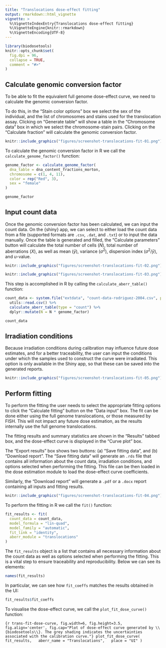 ```yaml
---
title: "Translocations dose-effect fitting"
output: rmarkdown::html_vignette
vignette: >
  %\VignetteIndexEntry{Translocations dose-effect fitting}
  %\VignetteEngine{knitr::rmarkdown}
  %\VignetteEncoding{UTF-8}
---
```


```r
library(biodosetools)
knitr::opts_chunk$set(
  fig.dpi = 96,
  collapse = TRUE,
  comment = "#>"
)
```

## Calculate genomic conversion factor

To be able to fit the equivalent full genome dose-effect curve, we need to calculate the genomic conversion factor.

To do this, in the "Stain color options" box we select the sex of the individual, and the list of chromosomes and stains used for the translocation assay. Clicking on "Generate table" will show a table in the "Chromosome data" box in which we select the chromosome-stain pairs. Clicking on the "Calculate fraction" will calculate the genomic conversion factor.

```r
knitr::include_graphics("figures/screenshot-translocations-fit-01.png")
```

To calculate the genomic conversion factor in R we call the `calculate_genome_factor()` function:

```r
genome_factor <- calculate_genome_factor(
  dna_table = dna_content_fractions_morton,
  chromosome = c(1, 4, 11),
  color = rep("Red", 3),
  sex = "female"
)
```

```r
genome_factor
```

## Input count data

Once the genomic conversion factor has been calculated, we can input the count data. On the {shiny} app, we can select to either load the count data from a file (supported formats are `.csv`, `.dat`, and `.txt`) or to input the data manually. Once the table is generated and filled, the "Calculate parameters" button will calculate the total number of cells ($N$), total number of aberrations ($X$), as well as mean ($\bar{y}$), variance ($\sigma^{2}$), dispersion index ($\sigma^{2}/\bar{y}$), and $u$-value.

```r
knitr::include_graphics("figures/screenshot-translocations-fit-02.png")
```

```r
knitr::include_graphics("figures/screenshot-translocations-fit-03.png")
```

This step is accomplished in R by calling the `calculate_aberr_table()` function:

```r
count_data <- system.file("extdata", "count-data-rodriguez-2004.csv", package = "biodosetools") %>%
  utils::read.csv() %>%
  calculate_aberr_table(type = "count") %>%
  dplyr::mutate(N = N * genome_factor)
```

```r
count_data
```
## Irradiation conditions

Because irradiation conditions during calibration may influence future dose estimates, and for a better traceability, the user can input the conditions under which the samples used to construct the curve were irradiated. This option is only available in the Shiny app, so that these can be saved into the generated reports.

```r
knitr::include_graphics("figures/screenshot-translocations-fit-05.png")
```

## Perform fitting

To perform the fitting the user needs to select the appropriate fitting options to click the "Calculate fitting" button on the "Data input" box. The fit can be done either using the full genome translocations, or those measured by FISH. This will not impact any future dose estimation, as the results internally use the full genome translocations.

The fitting results and summary statistics are shown in the "Results" tabbed box, and the dose-effect curve is displayed in the "Curve plot" box.

The "Export results" box shows two buttons: (a) "Save fitting data", and (b) "Download report". The "Save fitting data" will generate an `.rds` file that contains all information about the count data, irradiation conditions, and options selected when performing the fitting. This file can be then loaded in the dose estimation module to load the dose-effect curve coefficients.

Similarly, the "Download report" will generate a `.pdf` or a `.docx` report containing all inputs and fitting results.

```r
knitr::include_graphics("figures/screenshot-translocations-fit-04.png")
```

To perform the fitting in R we call the `fit()` function:

```r
fit_results <- fit(
  count_data = count_data,
  model_formula = "lin-quad",
  model_family = "automatic",
  fit_link = "identity",
  aberr_module = "translocations"
)
```

The `fit_results` object is a list that contains all necessary information about the count data as well as options selected when performing the fitting. This is a vital step to ensure traceability and reproducibility. Below we can see its elements:

```r
names(fit_results)
```

In particular, we can see how `fit_coeffs` matches the results obtained in the UI:

```r
fit_results$fit_coeffs
```

To visualise the dose-effect curve, we call the `plot_fit_dose_curve()` function:

```{r trans-fit-dose-curve, fig.width=6, fig.height=3.5, fig.align='center', fig.cap="Plot of dose-effect curve generated by \\{biodosetools\\}. The grey shading indicates the uncertainties associated with the calibration curve."}
plot_fit_dose_curve(
  fit_results,
  aberr_name = "Translocations",
  place = "UI"
)
```
